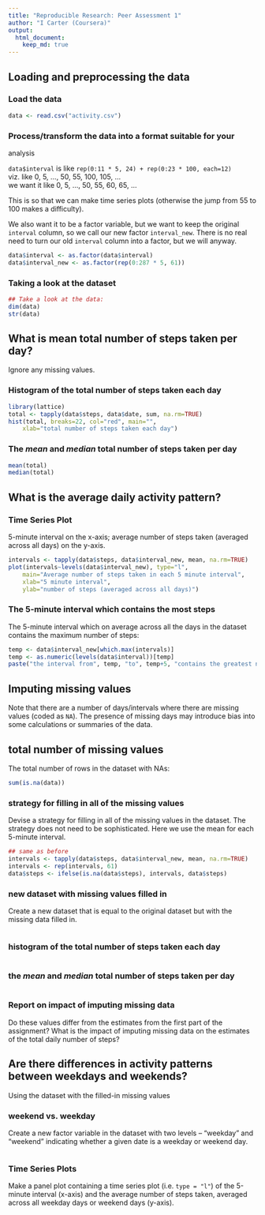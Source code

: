```yaml
---
title: "Reproducible Research: Peer Assessment 1"
author: "I Carter (Coursera)"
output: 
  html_document:
    keep_md: true
---
```



## Loading and preprocessing the data

### Load the data

```r
data <- read.csv("activity.csv")
```

### Process/transform the data into a format suitable for your
analysis

`data$interval` is like `rep(0:11 * 5, 24) + rep(0:23 * 100, each=12)`  
viz. like 0, 5, ..., 50, 55, 100, 105, ...  
we want it like 0, 5, ..., 50, 55, 60, 65, ...

This is so that we can make time series plots (otherwise the jump from 55 to 100 makes a difficulty).

We also want it to be a factor variable, but we want to keep the original `interval` column, so we call our new factor `interval_new`. There is no real need to turn our old `interval` column into a factor, but we will anyway.

```r
data$interval <- as.factor(data$interval)
data$interval_new <- as.factor(rep(0:287 * 5, 61))
```

### Taking a look at the dataset

```r
## Take a look at the data:
dim(data)
str(data)
```


## What is mean total number of steps taken per day?

Ignore any missing values.

### Histogram of the total number of steps taken each day

```r
library(lattice)
total <- tapply(data$steps, data$date, sum, na.rm=TRUE)
hist(total, breaks=22, col="red", main="",
    xlab="total number of steps taken each day")
```

### The *mean* and *median* total number of steps taken per day

```r
mean(total)
median(total)
```


## What is the average daily activity pattern?

### Time Series Plot

5-minute interval on the x-axis; average number of steps taken (averaged across all days) on the y-axis.

```r
intervals <- tapply(data$steps, data$interval_new, mean, na.rm=TRUE)
plot(intervals~levels(data$interval_new), type="l",
    main="Average number of steps taken in each 5 minute interval",
    xlab="5 minute interval",
    ylab="number of steps (averaged across all days)")
```

### The 5-minute interval which contains the most steps

The 5-minute interval which on average across all the days in the dataset contains the maximum number of steps:

```r
temp <- data$interval_new[which.max(intervals)]
temp <- as.numeric(levels(data$interval))[temp]
paste("the interval from", temp, "to", temp+5, "contains the greatest number of steps, averaged over all the days.")
```


## Imputing missing values

Note that there are a number of days/intervals where there are missing
values (coded as `NA`). The presence of missing days may introduce
bias into some calculations or summaries of the data.

## total number of missing values

The total number of rows in the dataset with NAs:

```r
sum(is.na(data))
```

### strategy for filling in all of the missing values

Devise a strategy for filling in all of the missing values in the dataset. The strategy does not need to be sophisticated. Here we use the mean for each 5-minute interval.

```r
## same as before
intervals <- tapply(data$steps, data$interval_new, mean, na.rm=TRUE)
intervals <- rep(intervals, 61)
data$steps <- ifelse(is.na(data$steps), intervals, data$steps)
```

### new dataset with missing values filled in

Create a new dataset that is equal to the original dataset but with the missing data filled in.

```r

```

### histogram of the total number of steps taken each day

```r

```

### the *mean* and *median* total number of steps taken per day

```r

```

### Report on impact of imputing missing data

Do these values differ from the estimates from the first part of the assignment? What is the impact of imputing missing data on the estimates of the total daily number of steps?


## Are there differences in activity patterns between weekdays and weekends?

Using the dataset with the filled-in missing values

### weekend vs. weekday

 Create a new factor variable in the dataset with two levels -- "weekday" and "weekend" indicating whether a given date is a weekday or weekend day.

```r

```

### Time Series Plots

Make a panel plot containing a time series plot (i.e. `type = "l"`) of the 5-minute interval (x-axis) and the average number of steps taken, averaged across all weekday days or weekend days (y-axis).

```r

```

